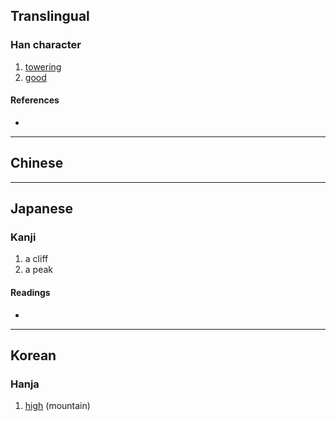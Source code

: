 {{character info/new}}
==Translingual==

===Han character===
{{Han char|rn=46|rad=山|as=11|sn=14|four=|canj=UJJL,XUJJL|ids=⿰山斬}}

# [[towering]]
# [[good]]

====References====
* {{Han ref|kx=0318.290|dkj=08412|dj=0619.010|hdz=10793.040|uh=5D83|ud=23939}}

----

==Chinese==
{{zh-see|嶄|v}}

----

==Japanese==

===Kanji===
{{ja-kanji|grade=|rs=山11}}

# a cliff
# a peak

====Readings====
* {{ja-readings|on=[[さん]] (san), [[ざん]] (zan), [[せん]] (sen), [[ぜん]] (zen)|kun=[[けわしい]] (kewashii)}}

----

==Korean==

===Hanja===
{{ko-hanja|hangeul=참|eumhun=|rv=cham|mr=ch'am|y=cham}}

# [[high]] (mountain)